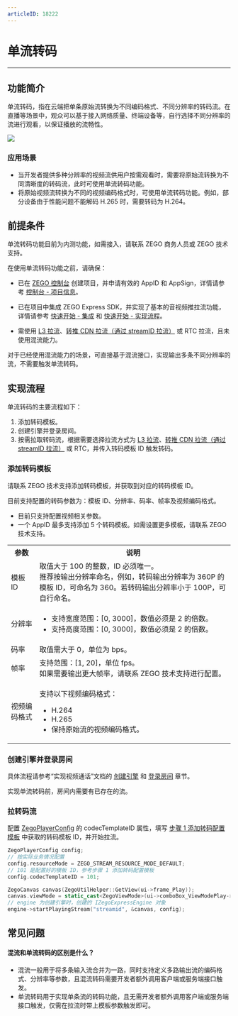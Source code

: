```yaml
---
articleID: 18222
---
```

# 单流转码

- - -

## 功能简介


单流转码，指在云端把单条原始流转换为不同编码格式、不同分辨率的转码流。在直播等场景中，观众可以基于接入网络质量、终端设备等，自行选择不同分辨率的流进行观看，以保证播放的流畅性。

<Frame width="512" height="auto" caption=""><img src="https://storage.zego.im/sdk-doc/Pics/Express/Single_stream_transcoding.jpeg" /></Frame>

### 应用场景

- 当开发者提供多种分辨率的视频流供用户按需观看时，需要将原始流转换为不同清晰度的转码流，此时可使用单流转码功能。
- 将原始视频流转换为不同的视频编码格式时，可使用单流转码功能。例如，部分设备由于性能问题不能解码 H.265 时，需要转码为 H.264。


## 前提条件

<Warning title="注意">


单流转码功能目前为内测功能，如需接入，请联系 ZEGO 商务人员或 ZEGO 技术支持。  

</Warning>



在使用单流转码功能之前，请确保：
- 已在 [ZEGO 控制台](https://console.zego.im) 创建项目，并申请有效的 AppID 和 AppSign，详情请参考 [控制台 - 项目信息](https://doc-zh.zego.im/article/12107)。
- 已在项目中集成 ZEGO Express SDK，并实现了基本的音视频推拉流功能，详情请参考 [快速开始 - 集成](!Integration/SDK_Integration) 和 [快速开始 - 实现流程](!Integration/Solution_Implementation)。

- 需使用 [L3 拉流](!ExpressVideoSDK-Publisher_Player_Advanced/Low_Latency_Live)、[转推 CDN 拉流（通过 streamID 拉流）](!ExpressVideoSDK-Publisher_Player_Advanced/RelayToCDN) 或 RTC 拉流，且未使用混流能力。

<Note title="说明">


对于已经使用混流能力的场景，可直接基于混流接口，实现输出多条不同分辨率的流，不需要触发单流转码。

</Note>





## 实现流程

单流转码的主要流程如下：
1. 添加转码模板。
2. 创建引擎并登录房间。
3. 按需拉取转码流，根据需要选择拉流方式为 [L3 拉流](!ExpressVideoSDK-Publisher_Player_Advanced/Low_Latency_Live)、[转推 CDN 拉流（通过 streamID 拉流）](!ExpressVideoSDK-Publisher_Player_Advanced/RelayToCDN) 或 RTC，并传入转码模板 ID 触发转码。


<a name="step1"></a>
### 添加转码模板
  
请联系 ZEGO 技术支持添加转码模板，并获取到对应的转码模板 ID。

目前支持配置的转码参数为：模板 ID、分辨率、码率、帧率及视频编码格式。

<Warning title="注意">


- 目前只支持配置视频相关参数。
- 一个 AppID 最多支持添加 5 个转码模板。如需设置更多模板，请联系 ZEGO 技术支持。

</Warning>



<table>
  
<tbody><tr>
<th>参数</th>
<th>说明</th>
</tr>
<tr>
<td>模板 ID</td>
<td>取值大于 100 的整数，ID 必须唯一。<br />推荐按输出分辨率命名，例如，转码输出分辨率为 360P 的模板 ID，可命名为 360。若转码输出分辨率小于 100P，可自行命名。</td>
</tr>
<tr>
<td>分辨率</td>
<td><ul><li>支持宽度范围：[0, 3000]，数值必须是 2 的倍数。</li><li>支持高度范围：[0, 3000]，数值必须是 2 的倍数。</li></ul></td>
</tr>
<tr>
<td>码率</td>
<td>取值需大于 0，单位为 bps。</td>
</tr>
<tr>
<td>帧率</td>
<td>支持范围：[1, 20]，单位 fps。<br />如果需要输出更大帧率，请联系 ZEGO 技术支持进行配置。</td>
</tr>
<tr>
<td>视频编码格式</td>
<td><p>支持以下视频编码格式：</p><ul><li>H.264</li><li>H.265</li><li>保持原始流的视频编码格式。</li></ul></td>
</tr>
</tbody></table>


### 创建引擎并登录房间

具体流程请参考“实现视频通话”文档的 [创建引擎](!Integration/Solution_Implementation#createEngine) 和 [登录房间](!Integration/Solution_Implementation#loginRoom) 章节。

<Warning title="注意">


实现单流转码前，房间内需要有已存在的流。

</Warning>



### 拉转码流

配置 [ZegoPlayerConfig](@-ZegoPlayerConfig) 的 codecTemplateID 属性，填写 [步骤 1 添加转码配置模板](!Single_stream_transcoding#step1) 中获取的转码模板 ID，并开始拉流。

```cpp
ZegoPlayerConfig config;
// 按实际业务情况配置
config.resourceMode = ZEGO_STREAM_RESOURCE_MODE_DEFAULT;
// 101 是配置好的模板 ID，参考步骤 1 添加转码配置模板
config.codecTemplateID = 101;

ZegoCanvas canvas(ZegoUtilHelper::GetView(ui->frame_Play));
canvas.viewMode = static_cast<ZegoViewMode>(ui->comboBox_ViewModePlay->currentIndex());
// engine 为创建引擎时，创建的 IZegoExpressEngine 对象
engine->startPlayingStream("streamid", &canvas, config);
```



## 常见问题

#### 混流和单流转码的区别是什么？

- 混流一般用于将多条输入流合并为一路，同时支持定义多路输出流的编码格式、分辨率等参数，且混流转码需要开发者额外调用客户端或服务端接口触发。
- 单流转码用于实现单条流的转码功能，且无需开发者额外调用客户端或服务端接口触发，仅需在拉流时带上模板参数触发即可。
